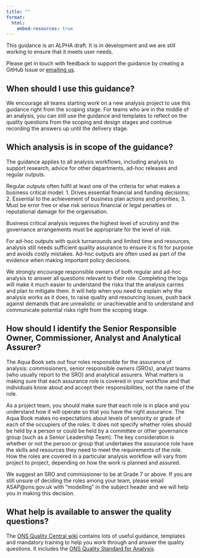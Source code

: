 ```yaml
---
title: ""
format:
  html:
    embed-resources: true
---
```


::: {.callout-note collapse="false"}
This guidance is an ALPHA draft. It is in development and we are still working to ensure that it meets user needs.

Please get in touch with feedback to support the guidance by creating a GitHub Issue or [emailing us](mailto:ASAP@ons.gov.uk).
:::

## When should I use this guidance?

We encourage all teams starting work on a new analysis project to use this guidance right from the scoping stage. For teams who are in the middle of an analysis, you can still use the guidance and templates to reflect on the quality questions from the scoping and design stages and continue recording the answers up until the delivery stage. 

## Which analysis is in scope of the guidance?

The guidance applies to all analysis workflows, including analysis to support research, advice for other departments, ad-hoc releases and regular outputs.  

Regular outputs often fulfil at least one of the criteria for what makes a business critical model:
1. Drives essential financial and funding decisions;
2. Essential to the achievement of business plan actions and priorities;
3. Must be error free or else risk serious financial or legal penalties or reputational damage for the organisation.
    
Business critical analysis requires the highest level of scrutiny and the governance arrangements must be appropriate for the level of risk.  

For ad-hoc outputs with quick turnarounds and limited time and resources, analysis still needs sufficient quality assurance to ensure it is fit for purpose and avoids costly mistakes. Ad-hoc outputs are often used as part of the evidence when making important policy decisions.  

We strongly encourage responsible owners of both regular and ad-hoc analysis to answer all questions relevant to their role. Completing the logs will make it much easier to understand the risks that the analysis carries and plan to mitigate them. It will help when you need to explain why the analysis works as it does, to raise quality and resourcing issues, push back against demands that are unrealistic or unachievable and to understand and communicate potential risks right from the scoping stage.

## How should I identify the Senior Responsible Owner, Commissioner, Analyst and Analytical Assurer?

The Aqua Book sets out four roles responsible for the assurance of analysis: commissioners, senior responsible owners (SROs), analyst teams (who usually report to the SRO) and analytical assurers. What matters is making sure that each assurance role is covered in your workflow and that individuals know about and accept their responsibilities, not the name of the role.    

As a project team, you should make sure that each role is in place and you understand how it will operate so that you have the right assurance. The Aqua Book makes no expectations about levels of seniority or grade of each of the occupiers of the roles. It does not specify whether roles should be held by a person or could be held by a committee or other governance group (such as a Senior Leadership Team). The key consideration is whether or not the person or group that undertakes the assurance role have the skills and resources they need to meet the requirements of the role. How the roles are covered in a particular analysis workflow will vary from project to project, depending on how the work is planned and assured. 

We suggest an SRO and commissioner to be at Grade 7 or above. If you are still unsure of deciding the roles among your team, please email ASAP@ons.gov.uk with "modelling" in the subject header and we will help you in making this decision. 

## What help is available to answer the quality questions?

The [ONS Quality Central wiki](https://officenationalstatistics.sharepoint.com/sites/onswiki/SitePages/Quality-Central.aspx) contains lots of useful guidance, templates and mandatory training to help you work through and answer the quality questions. It includes the [ONS Quality Standard for Analysis](https://officenationalstatistics.sharepoint.com/sites/onswiki/SitePages/Quality_Standards.aspx).